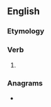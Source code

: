 ==English==

===Etymology===
{{suffix|en|hover|est|nocat=1}}

===Verb===
{{head|en|verb form}}

# {{en-archaic second-person singular of|hover}}

===Anagrams===
* {{anagrams|en|a=eehorstv|Evershot}}